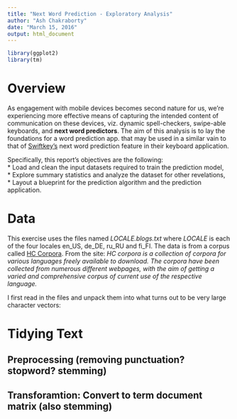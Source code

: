 ```yaml
---
title: "Next Word Prediction - Exploratory Analysis"
author: "Ash Chakraborty"
date: "March 15, 2016"
output: html_document
---
```


```r
library(ggplot2)
library(tm)
```  

# Overview  

As engagement with mobile devices becomes second nature for us, we're experiencing more effective means of capturing the intended content of communication on these devices, viz. dynamic spell-checkers, swipe-able keyboards, and **next word predictors**. The aim of this analysis is to lay the foundations for a word prediction app. that may be used in a similar vain to that of [Swiftkey's](https://swiftkey.com/en/company) next word prediction feature in their keyboard application.  

Specifically, this report's objectives are the following:  
* Load and clean the input datasets required to train the prediction model,  
* Explore summary statistics and analyze the dataset for other revelations,  
* Layout a blueprint for the prediction algorithm and the prediction application.  

# Data  
 
This exercise uses the files named _LOCALE.blogs.txt_ where _LOCALE_ is each of the four locales en_US, de_DE, ru_RU and fi_FI. The data is from a corpus called [HC Corpora](www.corpora.heliohost.org). From the site: _HC corpora is a collection of corpora for various languages freely available to download. The corpora have been collected from numerous different webpages, with the aim of getting a varied and comprehensive corpus of current use of the respective language._  

I first read in the files and unpack them into what turns out to be very large character vectors:  



# Tidying Text
## Preprocessing (removing punctuation? stopword? stemming)
## Transforamtion: Convert to term document matrix (also stemming)